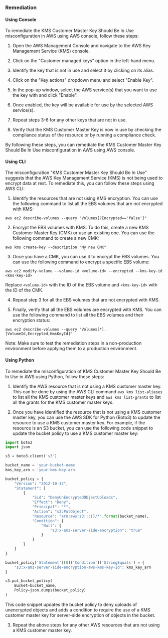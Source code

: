 ### Remediation

#### Using Console

To remediate the KMS Customer Master Key Should Be In Use misconfiguration in AWS using AWS console, follow these steps:

1. Open the AWS Management Console and navigate to the AWS Key Management Service (KMS) console.

2. Click on the "Customer managed keys" option in the left-hand menu.

3. Identify the key that is not in use and select it by clicking on its alias.

4. Click on the "Key actions" dropdown menu and select "Enable Key".

5. In the pop-up window, select the AWS service(s) that you want to use the key with and click "Enable".

6. Once enabled, the key will be available for use by the selected AWS service(s).

7. Repeat steps 3-6 for any other keys that are not in use.

8. Verify that the KMS Customer Master Key is now in use by checking the compliance status of the resource or by running a compliance check.

By following these steps, you can remediate the KMS Customer Master Key Should Be In Use misconfiguration in AWS using AWS console.

#### Using CLI

The misconfiguration "KMS Customer Master Key Should Be In Use" suggests that the AWS Key Management Service (KMS) is not being used to encrypt data at rest. To remediate this, you can follow these steps using AWS CLI:

1. Identify the resources that are not using KMS encryption. You can use the following command to list all the EBS volumes that are not encrypted with KMS:
```
aws ec2 describe-volumes --query "Volumes[?Encrypted=='false']"
```

2. Encrypt the EBS volumes with KMS. To do this, create a new KMS Customer Master Key (CMK) or use an existing one. You can use the following command to create a new CMK:
```
aws kms create-key --description "My new CMK"
```

3. Once you have a CMK, you can use it to encrypt the EBS volumes. You can use the following command to encrypt a specific EBS volume:
```
aws ec2 modify-volume --volume-id <volume-id> --encrypted --kms-key-id <kms-key-id>
```
Replace `<volume-id>` with the ID of the EBS volume and `<kms-key-id>` with the ID of the CMK.

4. Repeat step 3 for all the EBS volumes that are not encrypted with KMS.

5. Finally, verify that all the EBS volumes are encrypted with KMS. You can use the following command to list all the EBS volumes and their encryption status:
```
aws ec2 describe-volumes --query "Volumes[*].[VolumeId,Encrypted,KmsKeyId]"
``` 

Note: Make sure to test the remediation steps in a non-production environment before applying them to a production environment.

#### Using Python

To remediate the misconfiguration of KMS Customer Master Key Should Be In Use in AWS using Python, follow these steps:

1. Identify the AWS resource that is not using a KMS customer master key. This can be done by using the AWS CLI command `aws kms list-aliases` to list all the KMS customer master keys and `aws kms list-grants` to list all the grants for the KMS customer master keys.

2. Once you have identified the resource that is not using a KMS customer master key, you can use the AWS SDK for Python (Boto3) to update the resource to use a KMS customer master key. For example, if the resource is an S3 bucket, you can use the following code snippet to update the bucket policy to use a KMS customer master key:

```python
import boto3
import json

s3 = boto3.client('s3')

bucket_name = 'your-bucket-name'
kms_key_arn = 'your-kms-key-arn'

bucket_policy = {
    "Version": "2012-10-17",
    "Statement": [
        {
            "Sid": "DenyUnEncryptedObjectUploads",
            "Effect": "Deny",
            "Principal": "*",
            "Action": "s3:PutObject",
            "Resource": "arn:aws:s3:::{}/*".format(bucket_name),
            "Condition": {
                "Null": {
                    "s3:x-amz-server-side-encryption": "true"
                }
            }
        }
    ]
}

bucket_policy['Statement'][0]['Condition']['StringEquals'] = {
    "s3:x-amz-server-side-encryption-aws-kms-key-id": kms_key_arn
}

s3.put_bucket_policy(
    Bucket=bucket_name,
    Policy=json.dumps(bucket_policy)
)
```

This code snippet updates the bucket policy to deny uploads of unencrypted objects and adds a condition to require the use of a KMS customer master key for server-side encryption of objects in the bucket.

3. Repeat the above steps for any other AWS resources that are not using a KMS customer master key.

